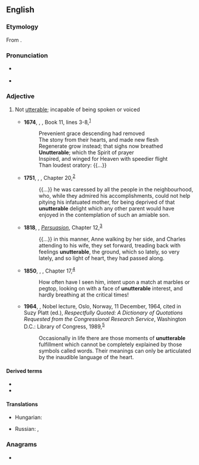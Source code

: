 ==English==

===Etymology===
From {{af|en|un-|utterable}}.

===Pronunciation===
* {{a|UK}} {{IPA|en|/ʌnˈʌt(ə)ɹəbl̩/|/ʌnˈʌt(ə)ɹəbəl/}}
* {{a|US}} {{IPA|en|/ˌʌnˈʌtɚəbl̩/|/ˌʌnˈʌtɚəbəl/|[ˌʌnˈʌɾɚ.ɪ̈bl̩]}}

===Adjective===
{{en-adj}}

# Not [[utterable]]; incapable of being spoken or voiced
#: {{ux|en|'''unutterable''' anguish.}}
#* '''1674''', {{w|John Milton}}, ''{{w|Paradise Lost}}'', Book 11, lines 3-8,<sup>[http://www.gutenberg.org/cache/epub/26/pg26-images.html]</sup>
#*: Prevenient grace descending had removed
#*: The stony from their hearts, and made new flesh
#*: Regenerate grow instead; that sighs now breathed
#*: '''Unutterable'''; which the Spirit of prayer
#*: Inspired, and winged for Heaven with speedier flight
#*: Than loudest oratory: {{...}}
#* '''1751''', {{w|Tobias Smollett}}, ''{{w|The Adventures of Peregrine Pickle}}'', Chapter 20,<sup>[http://www.gutenberg.org/files/4084/4084-h/4084-h.htm]</sup>
#*: {{...}} he was caressed by all the people in the neighbourhood, who, while they admired his accomplishments, could not help pitying his infatuated mother, for being deprived of that '''unutterable''' delight which any other parent would have enjoyed in the contemplation of such an amiable son.
#* '''1818''', {{w|Jane Austen}}, ''[[w:Persuasion (novel)|Persuasion]]'', Chapter 12,<sup>[http://www.gutenberg.org/files/105/105-h/105-h.htm]</sup>
#*: {{...}} in this manner, Anne walking by her side, and Charles attending to his wife, they set forward, treading back with feelings '''unutterable''', the ground, which so lately, so very lately, and so light of heart, they had passed along.
#* '''1850''', {{w|Charles Dickens}}, ''{{w|David Copperfield}}'', Chapter 17,<sup>[http://www.gutenberg.org/files/766/766-h/766-h.htm]</sup>
#*: How often have I seen him, intent upon a match at marbles or pegtop, looking on with a face of '''unutterable''' interest, and hardly breathing at the critical times!
#* '''1964''', {{w|Martin Luther King Jr.}}, Nobel lecture, Oslo, Norway, 11 December, 1964, cited in Suzy Platt (ed.), ''Respectfully Quoted: A Dictionary of Quotations Requested from the Congressional Research Service'', Washington D.C.: Library of Congress, 1989,<sup>[http://www.bartleby.com/73/922.html]</sup>
#*: Occasionally in life there are those moments of '''unutterable''' fulfillment which cannot be completely explained by those symbols called words. Their meanings can only be articulated by the inaudible language of the heart.
#: {{syn|en|inexpressible|ineffable|unspeakable|Thesaurus:indescribable}}

====Derived terms====
* {{l|en|unutterableness}}
* {{l|en|unutterably}}

====Translations====
{{trans-top|inexpressible}}
* Hungarian: {{t+|hu|kimondhatatlan}}
{{trans-mid}}
* Russian: {{t+|ru|несказа́нно}}, {{t+|ru|невырази́мо}}
{{trans-bottom}}

===Anagrams===
* {{anagrams|en|a=abeelnrttuu|enturbulate}}